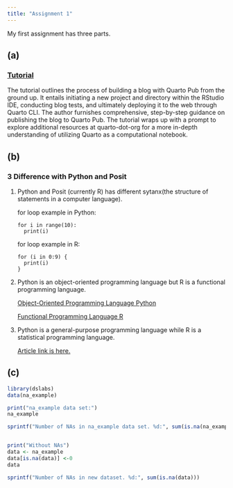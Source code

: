 ```yaml
---
title: "Assignment 1"
---
```


My first assignment has three parts.

## (a)
### [Tutorial](https://www.youtube.com/watch?v=t8qtcDyCRFA&list=PL9HYL-VRX0oTOK4cpbCbRk15K2roEgzVW&index=13)

The tutorial outlines the process of building a blog with Quarto Pub from the ground up. It entails initiating a new project and directory within the RStudio IDE, conducting blog tests, and ultimately deploying it to the web through Quarto CLI. The author furnishes comprehensive, step-by-step guidance on publishing the blog to Quarto Pub. The tutorial wraps up with a prompt to explore additional resources at quarto-dot-org for a more in-depth understanding of utilizing Quarto as a computational notebook.

## (b)
### 3 Difference with Python and Posit

1. Python and Posit (currently R) has different sytanx(the structure of statements in a computer language).

    for loop example in Python:
    
      ```
      for i in range(10):
        print(i)
      ```
    
    for loop example in R:
    
      ```
      for (i in 0:9) {
        print(i)
      }
      ```
2. Python is an object-oriented programming language but R is a functional programming language.

      [Object-Oriented Programming Language Python](https://www.w3schools.com/python/python_classes.asp#:~:text=Python%20is%20an%20object%20oriented,%22blueprint%22%20for%20creating%20objects.)
      
      [Functional Programming Language R](http://adv-r.had.co.nz/Functional-programming.html#:~:text=R%2C%20at%20its%20heart%2C%20is,known%20as%20first%20class%20functions.)
  
3. Python is a general-purpose programming language while R is a statistical programming language.
      
      [Article link is here.](https://www.datacamp.com/blog/python-vs-r-for-data-science-whats-the-difference#:~:text=What%20is%20the%20main%20difference,data%20manipulation%2C%20and%20machine%20learning.)
      
## (c)

```r
library(dslabs)
data(na_example)

print("na_example data set:")
na_example

sprintf("Number of NAs in na_example data set. %d:", sum(is.na(na_example)))


print("Without NAs")
data <- na_example
data[is.na(data)] <-0
data

sprintf("Number of NAs in new dataset. %d:", sum(is.na(data)))

```